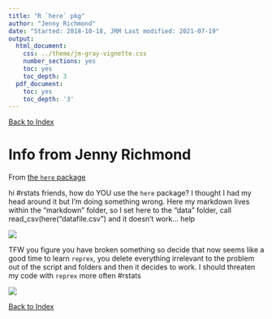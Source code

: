 ```yaml
---
title: "R `here` pkg"
author: "Jenny Richmond"
date: "Started: 2018-10-18, JRM Last modified: 2021-07-19"
output:
  html_document:
    css: ../theme/jm-gray-vignette.css
    number_sections: yes
    toc: yes
    toc_depth: 3
  pdf_document:
    toc: yes
    toc_depth: '3'
---
```

[Back to Index](../README.html)


# Info from Jenny Richmond


From [the `here` package](http://jenrichmond.rbind.io/post/how-to-use-the-here-package/)


hi #rstats friends, how do YOU use the `here` package? I thought I had my head around it but I'm doing something wrong. Here my markdown lives within the "markdown" folder, so I set here to the "data" folder, call read_csv(here("datafile.csv") and it doesn't work... help

![](richmond-1.png)


TFW you figure you have broken something so decide that now seems like a good time to learn `reprex`, you delete everything irrelevant to the problem out of the script and folders and then it decides to work. I should threaten my code with `reprex` more often #rstats


![](richmond-2.png)


[Back to Index](../README.html)